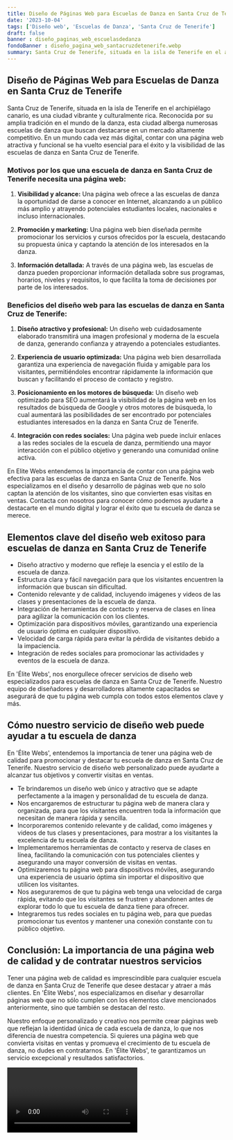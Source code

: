 ```yaml
---
title: Diseño de Páginas Web para Escuelas de Danza en Santa Cruz de Tenerife
date: '2023-10-04'
tags: ['Diseño web', 'Escuelas de Danza', 'Santa Cruz de Tenerife']
draft: false
banner : diseño_paginas_web_escuelasdedanza
fondoBanner : diseño_pagina_web_santacruzdetenerife.webp
summary: Santa Cruz de Tenerife, situada en la isla de Tenerife en el archipiélago canario, es una ciudad vibrante y culturalmente rica. Reconocida por su amplia tradición en el mundo de la danza, esta ciudad alberga numerosas escuelas de danza que buscan destacarse en un mercado altamente competitivo. En un mundo cada vez más digital, contar con una página web atractiva y funcional se ha vuelto esencial para el éxito y la visibilidad de las escuelas de danza en Santa Cruz de Tenerife.
---
```


## Diseño de Páginas Web para Escuelas de Danza en Santa Cruz de Tenerife

Santa Cruz de Tenerife, situada en la isla de Tenerife en el archipiélago canario, es una ciudad vibrante y culturalmente rica. Reconocida por su amplia tradición en el mundo de la danza, esta ciudad alberga numerosas escuelas de danza que buscan destacarse en un mercado altamente competitivo. En un mundo cada vez más digital, contar con una página web atractiva y funcional se ha vuelto esencial para el éxito y la visibilidad de las escuelas de danza en Santa Cruz de Tenerife.

### Motivos por los que una escuela de danza en Santa Cruz de Tenerife necesita una página web:

1. **Visibilidad y alcance:** Una página web ofrece a las escuelas de danza la oportunidad de darse a conocer en Internet, alcanzando a un público más amplio y atrayendo potenciales estudiantes locales, nacionales e incluso internacionales.

2. **Promoción y marketing:** Una página web bien diseñada permite promocionar los servicios y cursos ofrecidos por la escuela, destacando su propuesta única y captando la atención de los interesados en la danza.

3. **Información detallada:** A través de una página web, las escuelas de danza pueden proporcionar información detallada sobre sus programas, horarios, niveles y requisitos, lo que facilita la toma de decisiones por parte de los interesados.

### Beneficios del diseño web para las escuelas de danza en Santa Cruz de Tenerife:

1. **Diseño atractivo y profesional:** Un diseño web cuidadosamente elaborado transmitirá una imagen profesional y moderna de la escuela de danza, generando confianza y atrayendo a potenciales estudiantes.

2. **Experiencia de usuario optimizada:** Una página web bien desarrollada garantiza una experiencia de navegación fluida y amigable para los visitantes, permitiéndoles encontrar rápidamente la información que buscan y facilitando el proceso de contacto y registro.

3. **Posicionamiento en los motores de búsqueda:** Un diseño web optimizado para SEO aumentará la visibilidad de la página web en los resultados de búsqueda de Google y otros motores de búsqueda, lo cual aumentará las posibilidades de ser encontrado por potenciales estudiantes interesados en la danza en Santa Cruz de Tenerife.

4. **Integración con redes sociales:** Una página web puede incluir enlaces a las redes sociales de la escuela de danza, permitiendo una mayor interacción con el público objetivo y generando una comunidad online activa.

En Elite Webs entendemos la importancia de contar con una página web efectiva para las escuelas de danza en Santa Cruz de Tenerife. Nos especializamos en el diseño y desarrollo de páginas web que no solo captan la atención de los visitantes, sino que convierten esas visitas en ventas. Contacta con nosotros para conocer cómo podemos ayudarte a destacarte en el mundo digital y lograr el éxito que tu escuela de danza se merece.

<GifSeo />

<Cta />

## Elementos clave del diseño web exitoso para escuelas de danza en Santa Cruz de Tenerife

- Diseño atractivo y moderno que refleje la esencia y el estilo de la escuela de danza.
- Estructura clara y fácil navegación para que los visitantes encuentren la información que buscan sin dificultad.
- Contenido relevante y de calidad, incluyendo imágenes y videos de las clases y presentaciones de la escuela de danza.
- Integración de herramientas de contacto y reserva de clases en línea para agilizar la comunicación con los clientes.
- Optimización para dispositivos móviles, garantizando una experiencia de usuario óptima en cualquier dispositivo.
- Velocidad de carga rápida para evitar la pérdida de visitantes debido a la impaciencia.
- Integración de redes sociales para promocionar las actividades y eventos de la escuela de danza.

En 'Élite Webs', nos enorgullece ofrecer servicios de diseño web especializados para escuelas de danza en Santa Cruz de Tenerife. Nuestro equipo de diseñadores y desarrolladores altamente capacitados se asegurará de que tu página web cumpla con todos estos elementos clave y más.

## Cómo nuestro servicio de diseño web puede ayudar a tu escuela de danza

En 'Élite Webs', entendemos la importancia de tener una página web de calidad para promocionar y destacar tu escuela de danza en Santa Cruz de Tenerife. Nuestro servicio de diseño web personalizado puede ayudarte a alcanzar tus objetivos y convertir visitas en ventas.

- Te brindaremos un diseño web único y atractivo que se adapte perfectamente a la imagen y personalidad de tu escuela de danza.
- Nos encargaremos de estructurar tu página web de manera clara y organizada, para que los visitantes encuentren toda la información que necesitan de manera rápida y sencilla.
- Incorporaremos contenido relevante y de calidad, como imágenes y videos de tus clases y presentaciones, para mostrar a los visitantes la excelencia de tu escuela de danza.
- Implementaremos herramientas de contacto y reserva de clases en línea, facilitando la comunicación con tus potenciales clientes y asegurando una mayor conversión de visitas en ventas.
- Optimizaremos tu página web para dispositivos móviles, asegurando una experiencia de usuario óptima sin importar el dispositivo que utilicen los visitantes.
- Nos aseguraremos de que tu página web tenga una velocidad de carga rápida, evitando que los visitantes se frustren y abandonen antes de explorar todo lo que tu escuela de danza tiene para ofrecer.
- Integraremos tus redes sociales en tu página web, para que puedas promocionar tus eventos y mantener una conexión constante con tu público objetivo.

## Conclusión: La importancia de una página web de calidad y de contratar nuestros servicios

Tener una página web de calidad es imprescindible para cualquier escuela de danza en Santa Cruz de Tenerife que desee destacar y atraer a más clientes. En 'Élite Webs', nos especializamos en diseñar y desarrollar páginas web que no sólo cumplen con los elementos clave mencionados anteriormente, sino que también se destacan del resto.

Nuestro enfoque personalizado y creativo nos permite crear páginas web que reflejan la identidad única de cada escuela de danza, lo que nos diferencia de nuestra competencia. Si quieres una página web que convierta visitas en ventas y promueva el crecimiento de tu escuela de danza, no dudes en contratarnos. En 'Élite Webs', te garantizamos un servicio excepcional y resultados satisfactorios.

<Video />

<CtaBot job='Escuelas de Danza' city='Santa Cruz de Tenerife'/>

<Gmaps query='Santa Cruz de Tenerife+españa+maps' />